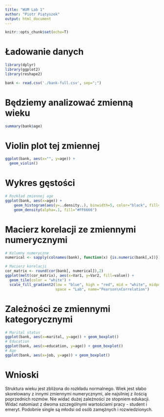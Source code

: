 ```yaml
---
title: "WUM Lab 1"
author: "Piotr Piątyszek"
output: html_document
---
```


```r
knitr::opts_chunk$set(echo=T)
```

# Ładowanie danych
```r
library(dplyr)
library(ggplot2)
library(reshape2)

bank <- read.csv('./bank-full.csv', sep=";")
```

# Będziemy analizować zmienną wieku
```r
summary(bank$age)
```

# Violin plot tej zmiennej
```r
ggplot(bank, aes(x="", y=age)) +
  geom_violin()
```

# Wykres gęstości
```r
# Rozkład zmiennej age
ggplot(bank, aes(x=age)) + 
    geom_histogram(aes(y=..density..), binwidth=5, color="black", fill="white") +
    geom_density(alpha=.1, fill="#FF6666")
```

# Macierz korelacji ze zmiennymi numerycznymi
```r
# Kolumny numeryczne
numerical <- sapply(colnames(bank), function(x) {is.numeric(bank[,x])})

# Macierz korelacji
cor_matrix <- round(cor(bank[, numerical]),2)
ggplot(melt(cor_matrix), aes(x=Var1, y=Var2, fill=value)) +
  geom_tile(color = "white") +
  scale_fill_gradient2(low = "blue", high = "red", mid = "white", midpoint = 0, limit = c(-1,1),
                       space = "Lab", name="Pearson\nCorrelation")
```

# Zależności ze zmiennymi kategorycznymi
```r
# Marital status
ggplot(bank, aes(x=marital, y=age)) + geom_boxplot()
# Education
ggplot(bank, aes(x=education, y=age)) + geom_boxplot()
# Age
ggplot(bank, aes(x=job, y=age)) + geom_boxplot()

```

# Wnioski
Struktura wieku jest zbliżona do rozkładu normalnego. Wiek jest słabo skorelowany z innymi zmiennymi numerycznymi, ale najsilniej z ilością poprzednich rozmów. Nie widać dużej zależności ze stopniem edukacji. Widać natomiast z dwoma szczególnymi wartościami pracy - student i emeryt. Podobnie single są młodsi od osób zamężnych i rozwiedzionych.
